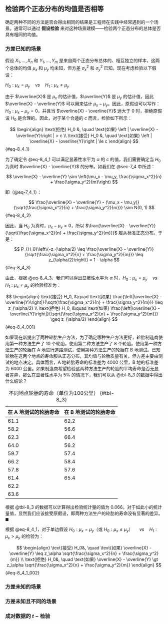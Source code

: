 ## 检验两个正态分布的均值是否相等 {#sec-8_4}
确定两种不同的方法是否会得出相同的结果是工程师在实践中经常遇到的一个场景。通常可以通过 **假设检验** 来对这种场景建模——检验两个正态分布的总体是否具有相同的均值。

### 方差已知的场景 {#sec-8_4_1}
假设 $X_1, \dots, X_n$ 和 $Y_1, \dots, Y_m$ 是来自两个正态分布总体的、相互独立的样本，这两个总体的均值 $\mu_x$ 和 $\mu_y$ 均未知，但方差 $\sigma_x^2$ 和 $\sigma_y^2$ 已知。现在考虑检验以下假设：

$H_0: \mu_x = \mu_y \quad vs \quad  H_1: \mu_x \neq \mu_y$

由于 $\overline{X}$ 是 $\mu_x$ 的估计值，$\overline{Y}$ 是 $\mu_y$ 的估计值，因此 $\overline{X} - \overline{Y}$ 可以用来估计 $\mu_x - \mu_y$。因此，原假设可以写作：$H_0: \mu_x - \mu_y = 0$，并且当 $\overline{X} - \overline{Y}$ 远大于 0 时，拒绝原假设 $H_0$ 是合理的。因此，对于某个合适的 $c$ 而言，检验如下所示：

$$
\begin{align}
\text{拒绝} H_0 &, \quad \text{如果} \left | \overline{X} - \overline{Y}\right | > c \\
\text{接受} H_0 &, \quad \text{如果} \left | \overline{X} - \overline{Y}\right | \le c
\end{align}
$$ {#eq-8_4_1}

为了确定令 @eq-8_4_1 可以满足显著性水平为 $\alpha$ 的 $c$ 的值，我们需要确定当 $H_0$ 为真时 $\overline{X} - \overline{Y}$ 的分布。如我们在 @sec-7_4 中所述：

$$
\overline{X} - \overline{Y} \sim \left(\mu_x - \mu_y, \frac{\sigma_x^2}{n} + \frac{\sigma_y^2}{m}\right)
$$

即（@eq-7_4_1）：

$$
\frac{\overline{X} - \overline{Y} - (\mu_x - \mu_y)}{\sqrt{\frac{\sigma_x^2}{n} + \frac{\sigma_y^2}{m}}} \sim N(0, 1)
$$ {#eq-8_4_2}

因此，当 $H_0$ 为真时，$\mu_x - \mu_y = 0$，所以 $\frac{\overline{X} - \overline{Y}}{\sqrt{\frac{\sigma_x^2}{n} + \frac{\sigma_y^2}{m}}}$ 服从标准正态分布。于是：

$$
P_{H_0}\left\{-z_{\alpha/2} \leq \frac{\overline{X} - \overline{Y}}{\sqrt{\frac{\sigma_x^2}{n} + \frac{\sigma_y^2}{m}}} \leq z_{\alpha/2}\right\} = 1 - \alpha
$$ {#eq-8_4_3}

由此，根据 @eq-8_4_3，我们可以得出显著性水平为 $\alpha$ 时，$H_0: \mu_x = \mu_y \quad vs \quad H_1: \mu_x \neq \mu_y$ 的检验标准为：

$$
\begin{align}
\text{接受} H_0, &\quad \text{如果} \frac{\left|\overline{X} - \overline{Y}\right|}{\sqrt{\frac{\sigma_x^2}{n} + \frac{\sigma_y^2}{m}}} \leq z_{\alpha/2} \\
\text{拒绝} H_0, &\quad \text{如果} \frac{\left|\overline{X} - \overline{Y}\right|}{\sqrt{\frac{\sigma_x^2}{n} + \frac{\sigma_y^2}{m}}} \geq z_{\alpha/2}
\end{align}
$$ {#eq-8_4_001}

::: {#exr-8_4_a}
如果现在新提出了两种轮胎生产方法，为了确定哪种生产方法更好，轮胎制造商使用第一种方法生产了 10 个轮胎，使用第二种方法生产了 8 个轮胎。使用第一种方法生产的轮胎在 A 地进行道路测试，使用第种方法生产的轮胎在 B 地测试。已知轮胎在这两个地点的寿命服从正态分布，其均值与轮胎质量有关，但方差主要由测试的地点决定。具体而言，A 地轮胎寿命的标准差为 4000 公里，B 地的标准差为 6000 公里。如果制造商希望检验这两种方法生产的轮胎的平均寿命是否无显著差异，那么在显著性水平为 5% 的情况下，我们可以从 @tbl-8_3 的数据中得出什么结论？

| 在 A 地测试的轮胎寿命 | 在 B 地测试的轮胎寿命 |
|-------------------|-------------------|
| 61.1              | 62.2              |
| 58.2              | 56.6              |
| 62.3              | 66.4              |
| 64.0              | 56.2              |
| 59.7              | 57.4              |
| 66.2              | 58.4              |
| 57.8              | 57.6              |
| 61.4              | 65.4              |
| 62.2              |                   |
| 63.6              |                   |

: 不同地点轮胎的寿命（单位为100公里） {#tbl-8_3}

:::

::: {#sol-8_4_a}
根据 @tbl-8_3 的数据可以计算得出检验统计量的值为 0.066。对于如此小的统计量值，显然我们应该接受原假设，即两种方法生产的轮胎的寿命没有显著的差异。$\blacksquare$
:::

根据 @eq-8_4_1，对于单边假设 $H_0: \mu_x = \mu_y$（或 $H_0: \mu_x \leq \mu_y$） $\quad vs \quad H_1: \mu_x > \mu_y$ 的检验为：

$$
\begin{align}
\text{接受} H_0&, \quad \text{如果} \overline{X} - \overline{Y} \leq z_\alpha \sqrt{\frac{\sigma_x^2}{n} + \frac{\sigma_y^2}{m}} \\
\text{拒绝} H_0&, \quad \text{如果} \overline{X} - \overline{Y} \gt z_\alpha \sqrt{\frac{\sigma_x^2}{n} + \frac{\sigma_y^2}{m}}
\end{align}
$$ {#eq-8_4_1_002}

### 方差未知的场景 {#sec-8_4_2}

### 方差未知且不同的场景 {#sec-8_4_3}

### 成对数据的 $t-\text{检验}$ {#sec-8_4_4}

